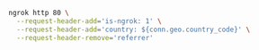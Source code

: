 ```bash
ngrok http 80 \
  --request-header-add='is-ngrok: 1' \
  --request-header-add='country: ${conn.geo.country_code}' \
  --request-header-remove='referrer'
```
